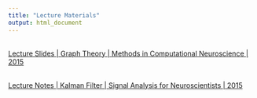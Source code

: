 ```yaml
---
title: "Lecture Materials"
output: html_document
---
```


<link rel="stylesheet" href="styles.css" type="text/css">
<link rel="stylesheet" href="./css/academicons.min.css"/>


<br>
[Lecture Slides | Graph Theory | Methods in Computational Neuroscience | 2015](files/course-materials/Methods-in-Comp-Neuro/GraphTheoryLecture_JMG_.pdf)
<br>

<br>
[Lecture Notes | Kalman Filter | Signal Analysis for Neuroscientists | 2015](files/course-materials/Signal-analysis-for-neuroscientists/Kalman-Filter-Handout.pdf)
<br>